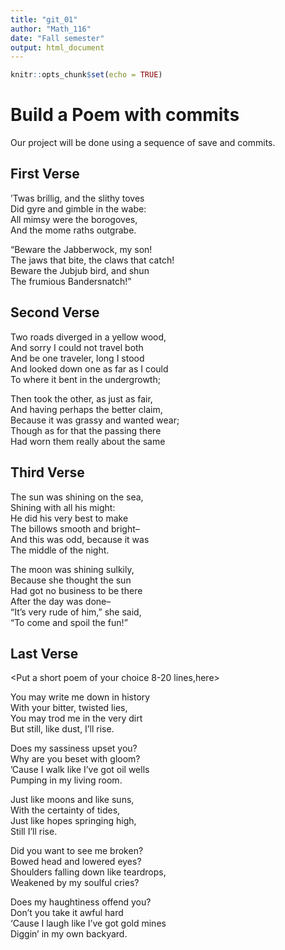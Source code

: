 ---
title: "git_01"
author: "Math_116"
date: "Fall semester"
output: html_document
---

```{r setup, include=FALSE}
knitr::opts_chunk$set(echo = TRUE)
```
# Build a Poem with commits
Our project will be done using a sequence of save and commits.

## First Verse 
<Put the first two verses of Jabberwocky by Lewis Carrol in this section>

’Twas brillig, and the slithy toves  
 Did gyre and gimble in the wabe:   
 All mimsy were the borogoves,   
 And the mome raths outgrabe.
 
 
 “Beware the Jabberwock, my son!   
 The jaws that bite, the claws that catch!   
 Beware the Jubjub bird, and shun   
 The frumious Bandersnatch!”   
 
## Second Verse
<Put the first two verses of The Road Not Taken by Robert Frost here>

Two roads diverged in a yellow wood,  
And sorry I could not travel both  
And be one traveler, long I stood  
And looked down one as far as I could  
To where it bent in the undergrowth;  


Then took the other, as just as fair,  
And having perhaps the better claim,  
Because it was grassy and wanted wear;  
Though as for that the passing there  
Had worn them really about the same  

## Third Verse
<Put the first two verses of The Walrus and the Carpenter here>

The sun was shining on the sea,  
 Shining with all his might:  
 He did his very best to make  
 The billows smooth and bright--  
 And this was odd, because it was  
 The middle of the night.  


 The moon was shining sulkily,  
 Because she thought the sun  
 Had got no business to be there  
 After the day was done--  
 "It's very rude of him," she said,  
 "To come and spoil the fun!"  

## Last Verse
<Put a short poem of your choice 8-20 lines,here>

You may write me down in history  
With your bitter, twisted lies,  
You may trod me in the very dirt  
But still, like dust, I’ll rise.  

Does my sassiness upset you?  
Why are you beset with gloom?  
‘Cause I walk like I’ve got oil wells  
Pumping in my living room.  

Just like moons and like suns,  
With the certainty of tides,  
Just like hopes springing high,  
Still I’ll rise.  

Did you want to see me broken?  
Bowed head and lowered eyes?  
Shoulders falling down like teardrops,  
Weakened by my soulful cries?  

Does my haughtiness offend you?  
Don’t you take it awful hard  
‘Cause I laugh like I’ve got gold mines  
Diggin’ in my own backyard.  
